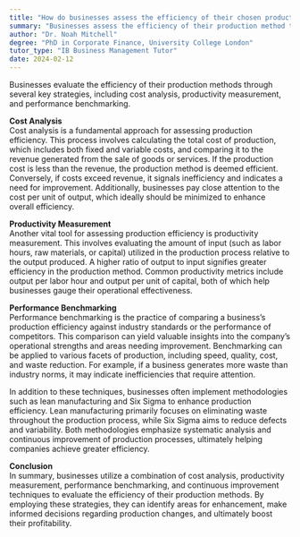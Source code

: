 ```yaml
---
title: "How do businesses assess the efficiency of their chosen production method?"
summary: "Businesses assess the efficiency of their production method through cost analysis, productivity measurement, and performance benchmarking."
author: "Dr. Noah Mitchell"
degree: "PhD in Corporate Finance, University College London"
tutor_type: "IB Business Management Tutor"
date: 2024-02-12
---
```


Businesses evaluate the efficiency of their production methods through several key strategies, including cost analysis, productivity measurement, and performance benchmarking.

**Cost Analysis**  
Cost analysis is a fundamental approach for assessing production efficiency. This process involves calculating the total cost of production, which includes both fixed and variable costs, and comparing it to the revenue generated from the sale of goods or services. If the production cost is less than the revenue, the production method is deemed efficient. Conversely, if costs exceed revenue, it signals inefficiency and indicates a need for improvement. Additionally, businesses pay close attention to the cost per unit of output, which ideally should be minimized to enhance overall efficiency.

**Productivity Measurement**  
Another vital tool for assessing production efficiency is productivity measurement. This involves evaluating the amount of input (such as labor hours, raw materials, or capital) utilized in the production process relative to the output produced. A higher ratio of output to input signifies greater efficiency in the production method. Common productivity metrics include output per labor hour and output per unit of capital, both of which help businesses gauge their operational effectiveness.

**Performance Benchmarking**  
Performance benchmarking is the practice of comparing a business’s production efficiency against industry standards or the performance of competitors. This comparison can yield valuable insights into the company’s operational strengths and areas needing improvement. Benchmarking can be applied to various facets of production, including speed, quality, cost, and waste reduction. For example, if a business generates more waste than industry norms, it may indicate inefficiencies that require attention.

In addition to these techniques, businesses often implement methodologies such as lean manufacturing and Six Sigma to enhance production efficiency. Lean manufacturing primarily focuses on eliminating waste throughout the production process, while Six Sigma aims to reduce defects and variability. Both methodologies emphasize systematic analysis and continuous improvement of production processes, ultimately helping companies achieve greater efficiency.

**Conclusion**  
In summary, businesses utilize a combination of cost analysis, productivity measurement, performance benchmarking, and continuous improvement techniques to evaluate the efficiency of their production methods. By employing these strategies, they can identify areas for enhancement, make informed decisions regarding production changes, and ultimately boost their profitability.
    